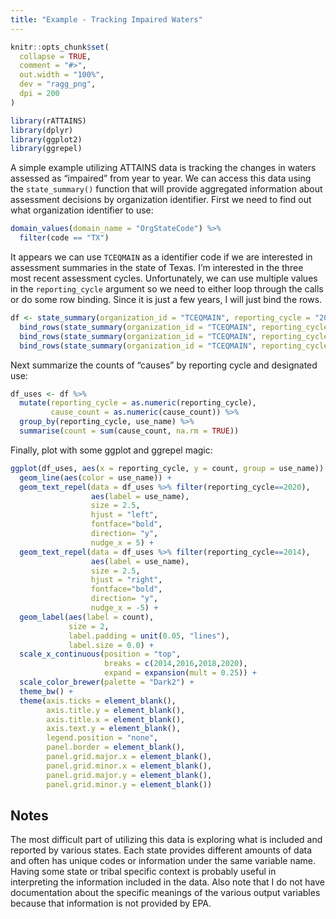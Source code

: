 ```yaml
---
title: "Example - Tracking Impaired Waters"
---
```


```r
knitr::opts_chunk$set(
  collapse = TRUE,
  comment = "#>",
  out.width = "100%",
  dev = "ragg_png",
  dpi = 200
)
```

```r
library(rATTAINS)
library(dplyr)
library(ggplot2)
library(ggrepel)
```

A simple example utilizing ATTAINS data is tracking the changes in waters assessed as "impaired" from year to year. We can access this data using the `state_summary()` function that will provide aggregated information about assessment decisions by organization identifier. First we need to find out what organization identifier to use:

```r
domain_values(domain_name = "OrgStateCode") %>%
  filter(code == "TX")
```

It appears we can use `TCEQMAIN` as a identifier code if we are interested in assessment summaries in the state of Texas. I'm interested in the three most recent assessment cycles. Unfortunately, we can use multiple values in the `reporting_cycle` argument so we need to either loop through the calls or do some row binding. Since it is just a few years, I will just bind the rows.

```r
df <- state_summary(organization_id = "TCEQMAIN", reporting_cycle = "2020") %>%
  bind_rows(state_summary(organization_id = "TCEQMAIN", reporting_cycle = "2018")) %>%
  bind_rows(state_summary(organization_id = "TCEQMAIN", reporting_cycle = "2016")) %>%
  bind_rows(state_summary(organization_id = "TCEQMAIN", reporting_cycle = "2014"))
```

Next summarize the counts of "causes" by reporting cycle and designated use:

```r
df_uses <- df %>%
  mutate(reporting_cycle = as.numeric(reporting_cycle),
         cause_count = as.numeric(cause_count)) %>%
  group_by(reporting_cycle, use_name) %>%
  summarise(count = sum(cause_count, na.rm = TRUE))
```
Finally, plot with some ggplot and ggrepel magic:

```r
ggplot(df_uses, aes(x = reporting_cycle, y = count, group = use_name)) +
  geom_line(aes(color = use_name)) +
  geom_text_repel(data = df_uses %>% filter(reporting_cycle==2020),
                  aes(label = use_name),
                  size = 2.5,
                  hjust = "left",
                  fontface="bold",
                  direction= "y",
                  nudge_x = 5) +
  geom_text_repel(data = df_uses %>% filter(reporting_cycle==2014),
                  aes(label = use_name),
                  size = 2.5,
                  hjust = "right",
                  fontface="bold",
                  direction= "y",
                  nudge_x = -5) +
  geom_label(aes(label = count),
             size = 2,
             label.padding = unit(0.05, "lines"), 
             label.size = 0.0) +
  scale_x_continuous(position = "top",
                     breaks = c(2014,2016,2018,2020),
                     expand = expansion(mult = 0.25)) +
  scale_color_brewer(palette = "Dark2") +
  theme_bw() +
  theme(axis.ticks = element_blank(),
        axis.title.y = element_blank(),
        axis.title.x = element_blank(),
        axis.text.y = element_blank(),
        legend.position = "none",
        panel.border = element_blank(),
        panel.grid.major.x = element_blank(),
        panel.grid.minor.x = element_blank(),
        panel.grid.major.y = element_blank(),
        panel.grid.minor.y = element_blank())
```

## Notes

The most difficult part of utilizing this data is exploring what is included and reported by various states. Each state provides different amounts of data and often has unique codes or information under the same variable name. Having some state or tribal specific context is probably useful in interpreting the information included in the data. Also note that I do not have documentation about the specific meanings of the various output variables because that information is not provided by EPA.
